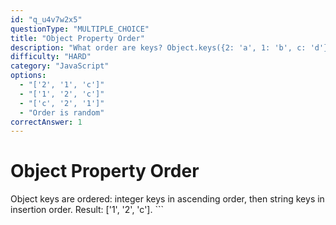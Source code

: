 ```yaml
---
id: "q_u4v7w2x5"
questionType: "MULTIPLE_CHOICE"
title: "Object Property Order"
description: "What order are keys? Object.keys({2: 'a', 1: 'b', c: 'd'});"
difficulty: "HARD"
category: "JavaScript"
options:
  - "['2', '1', 'c']"
  - "['1', '2', 'c']"
  - "['c', '2', '1']"
  - "Order is random"
correctAnswer: 1
---
```


# Object Property Order

Object keys are ordered: integer keys in ascending order, then string keys in insertion order. Result: ['1', '2', 'c'].
\`\`\`
